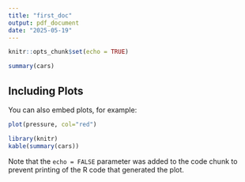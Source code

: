 ```yaml
---
title: "first_doc"
output: pdf_document
date: "2025-05-19"
---
```


```r
knitr::opts_chunk$set(echo = TRUE)
```


```r
summary(cars)
```

## Including Plots

You can also embed plots, for example:

```r
plot(pressure, col="red")
```
```r
library(knitr)
kable(summary(cars))
```

Note that the `echo = FALSE` parameter was added to the code chunk to prevent printing of the R code that generated the plot.
